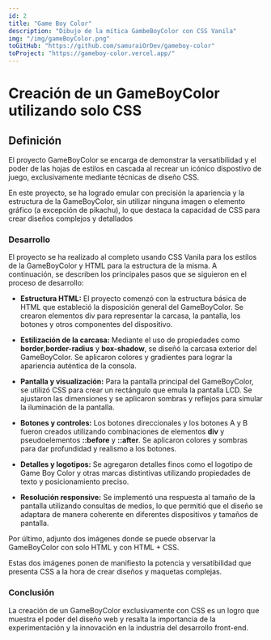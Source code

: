 ```yaml
---
id: 2
title: "Game Boy Color"
description: "Dibujo de la mítica GambeBoyColor con CSS Vanila"
img: "/img/gameBoyColor.png"
toGitHub: "https://github.com/samuraiOrDev/gameboy-color"
toProject: "https://gameboy-color.vercel.app/"
---
```


# Creación de un GameBoyColor utilizando solo CSS

<ComponentDate date="04-07-2023" time="5 minutos" />
<Link href="https://gameboy-color.vercel.app/" />

## Definición

El proyecto <HighlightedCode>GameBoyColor</HighlightedCode> se encarga de demonstrar la versatibilidad y el poder de las hojas de estilos en cascada al recrear un icónico dispostivo de juego, exclusivamente mediante técnicas de diseño CSS.

En este proyecto, se ha logrado emular con precisión la apariencia y la estructura de la GameBoyColor, sin utilizar ninguna imagen o elemento gráfico (a excepción de pikachu), lo que destaca la capacidad de CSS para crear diseños complejos y detallados

### Desarrollo

El proyecto se ha realizado al completo usando <HighlightedCode>CSS</HighlightedCode> Vanila para los estilos de la GameBoyColor y <HighlightedCode>HTML</HighlightedCode> para la estructura de la misma.
A continuación, se describen los principales pasos que se siguieron en el proceso de desarrollo:

- <strong>Estructura HTML:</strong> El proyecto comenzó con la estructura básica
  de HTML que estableció la disposición general del GameBoyColor. Se crearon elementos
  div para representar la carcasa, la pantalla, los botones y otros componentes del
  dispositivo.

- <strong>Estilización de la carcasa:</strong> Mediante el uso de propiedades como
  <b>border</b>,<b>border-radius</b> y <b>box-shadow</b>, se diseñó la carcasa
  exterior del GameBoyColor. Se aplicaron colores y gradientes para lograr la
  apariencia auténtica de la consola.

- <strong> Pantalla y visualización:</strong> Para la pantalla principal del GameBoyColor,
  se utilizó CSS para crear un rectángulo que emula la pantalla LCD. Se ajustaron
  las dimensiones y se aplicaron sombras y reflejos para simular la iluminación de
  la pantalla.

- <strong>Botones y controles:</strong> Los botones direccionales y los botones
  <HighlightedCode>A</HighlightedCode> y <HighlightedCode>B</HighlightedCode> fueron
  creados utilizando combinaciones de elementos <b>div</b> y pseudoelementos
  <b>::before</b> y <b>::after</b>. Se aplicaron colores y sombras para dar
  profundidad y realismo a los botones.

- <strong>Detalles y logotipos:</strong> Se agregaron detalles finos como el logotipo
  de Game Boy Color y otras marcas distintivas utilizando propiedades de texto y
  posicionamiento preciso.

- <strong>Resolución responsive:</strong> Se implementó una respuesta al tamaño de
  la pantalla utilizando consultas de medios, lo que permitió que el diseño se adaptara
  de manera coherente en diferentes dispositivos y tamaños de pantalla.

Por último, adjunto dos imágenes donde se puede observar la GameBoyColor con solo HTML y con HTML + CSS.

<ImgPikachu />

Estas dos imágenes ponen de manifiesto la potencia y versatibilidad que presenta CSS a la hora de crear diseños y maquetas complejas.

### Conclusión

La creación de un GameBoyColor exclusivamente con CSS es un logro que muestra el poder del diseño web y resalta la importancia de la experimentación y la innovación en la industria del desarrollo front-end.
